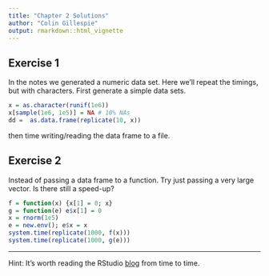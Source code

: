 ```yaml
---
title: "Chapter 2 Solutions"
author: "Colin Gillespie"
output: rmarkdown::html_vignette
---
```

<!--
%\VignetteEngine{knitr::rmarkdown}
%\VignetteIndexEntry{Chapter 2 solutions}
-->

## Exercise 1

In the notes we generated a numeric data set. Here we'll repeat the timings, but 
with characters. First generate a simple data sets.
```r
x = as.character(runif(1e6))
x[sample(1e6, 1e5)] = NA # 10% NAs
dd =  as.data.frame(replicate(10, x))
```
then time writing/reading the data frame to a file.

## Exercise 2

Instead of passing a data frame to a function. Try just passing a very large vector. 
Is there still a speed-up?


```r
f = function(x) {x[1] = 0; x}
g = function(e) e$x[1] = 0 
x = rnorm(1e5)
e = new.env(); e$x = x
system.time(replicate(1000, f(x)))
system.time(replicate(1000, g(e)))
```
------
Hint: It's worth reading the RStudio [blog](https://blog.rstudio.org/) from time 
to time.